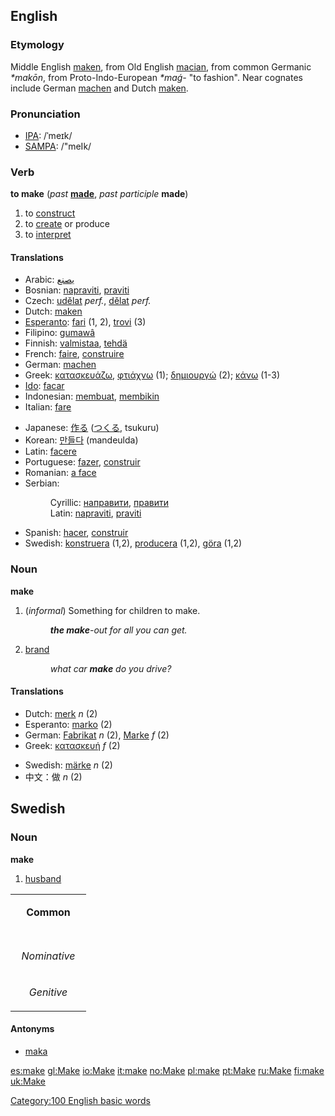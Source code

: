 ==English==
===Etymology===
Middle English [[maken]], from Old English [[macian]], from common Germanic ''*makōn'', from Proto-Indo-European ''*maǵ-'' "to fashion".  Near cognates include German [[machen]] and Dutch [[maken]].

=== Pronunciation ===
*[[w:IPA|IPA]]: /ˈmeɪk/
*[[w:SAMPA|SAMPA]]: /"meIk/

=== Verb ===
'''to make''' (''past'' '''[[made]]''', ''past participle'' '''made''')

# to [[construct]]
# to [[create]] or produce
# to [[interpret]]

==== Translations ====
{{Top}}
*Arabic: [[يصنع]]
*Bosnian: [[napraviti]], [[praviti]]
*Czech: [[udělat]] ''perf.'', [[dělat]] ''perf.''
*Dutch: [[maken]]
*[[Esperanto]]: [[fari]] (1, 2), [[trovi]] (3)
*Filipino: [[gumawâ]]
*Finnish: [[valmistaa]], [[tehdä]]
*French: [[faire]], [[construire]]
*German: [[machen]]
*Greek: [[:el:κατασκευάζω|κατασκευάζω]], [[:el:φτιάχνω|φτιάχνω]] (1); [[:el:δημιουργώ|δημιουργώ]] (2); [[:el:κάνω|κάνω]] (1-3)
*[[Ido]]: [[facar]]
*Indonesian: [[buat|membuat]], [[bikin|membikin]]
*Italian: [[fare]]
{{Mid}}
*Japanese: [[作る]] ([[つくる]], tsukuru)
*Korean: [[만들다]] (mandeulda)
*Latin: [[facere]]
*Portuguese: [[fazer]], [[construir]]
*Romanian: [[a face]]
*Serbian:
*:Cyrillic: [[направити]], [[правити]]
*:Latin: [[napraviti]], [[praviti]]
*Spanish: [[hacer]], [[construir]]
*Swedish: [[konstruera]] (1,2), [[producera]] (1,2), [[göra]] (1,2)
{{Bottom}}

===Noun===
'''make'''

#(''informal'') Something for children to make.
#:'''''the make'''-out for all you can get.''
#[[brand]]
#:''what car '''make''' do you drive?''

==== Translations ====
{{Top}}
*Dutch: [[merk]] ''n'' (2)
*Esperanto: [[marko]] (2)
*German: [[Fabrikat]] ''n'' (2), [[Marke]] ''f'' (2)
*Greek: [[κατασκευή]] ''f'' (2)
{{Mid}}
*Swedish: [[märke]] ''n'' (2)
*中文：做 ''n'' (2) <!--What language is this?-->
{{Bottom}}

==Swedish==
===Noun===
'''make'''

#[[husband]]

{| border=1 cellspacing=0
| bgcolor="#FFFFF0" colspan=5 align=center | '''Common'''
|-
|- bgcolor="#FFFFF0" align=center
! rowspan=2 | 
| colspan=2 width=105| Singular 
| colspan=2 | Plural
|- bgcolor="#FFFFF0" align=center
| width=105 | ''Indefinite'' 
| width=105 | ''Definite'' 
| width=105 |  ''Indefinite'' 
|  width=105 | ''Definite''
|- align=center
| width=105 bgcolor="#FFFFF0" | ''Nominative'' 
| [[make]]
| [[maken]]
| [[makar]]
| [[makarna]]
|- align=center
| width=105 bgcolor="#FFFFF0" | ''Genitive'' 
| [[makes]]
| [[makens]]
| [[makars]]
| [[makarnas]]
|}

====Antonyms====
*[[maka]]

<!-- Categories -->
[[Category:100 English basic words]]

<!-- Other Languge Links -->

[[es:make]]
[[gl:Make]]
[[io:Make]]
[[it:make]]
[[no:Make]]
[[pl:make]]
[[pt:Make]]
[[ru:Make]]
[[fi:make]]
[[uk:Make]]